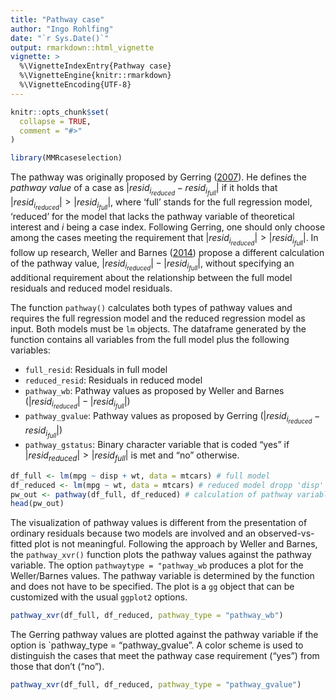 ---
title: "Pathway case"
author: "Ingo Rohlfing"
date: "`r Sys.Date()`"
output: rmarkdown::html_vignette
vignette: >
  %\VignetteIndexEntry{Pathway case}
  %\VignetteEngine{knitr::rmarkdown}
  %\VignetteEncoding{UTF-8}
---

```{r, include = FALSE}
knitr::opts_chunk$set(
  collapse = TRUE,
  comment = "#>"
)
```

```{r setup}
library(MMRcaseselection)
```

The pathway was originally proposed by Gerring ([2007](https://doi.org/10.1177%2F0010414006290784)). He defines the *pathway value* of a case as  $|resid_{i_{reduced}}-resid_{i_{full}}|$ if it holds that $|resid_{i_{reduced}}| > |resid_{i_{full}}|$, where 'full' stands for the full regression model, 'reduced' for the model that lacks the pathway variable of theoretical interest and $i$ being a case index. Following Gerring, one should only choose among the cases meeting the requirement that $|resid_{i_{reduced}}| > |resid_{i_{full}}|$. In follow up research, Weller and Barnes ([2014](https://doi.org/10.1017/CBO9781139644501)) propose a different calculation of the pathway value, $|resid_{i_{reduced}}|-|resid_{i_{full}}|$, without specifying an additional requirement about the relationship between the full model residuals and reduced model residuals.

The function `pathway()` calculates both types of pathway values and requires the full regression model and the reduced regression model as input. Both models must be `lm` objects. The dataframe generated by the function contains all variables from the full model plus the following variables:

- `full_resid`: Residuals in full model
- `reduced_resid`: Residuals in reduced model
- `pathway_wb`: Pathway values as proposed by Weller and Barnes ($|resid_{i_{reduced}}|-|resid_{i_{full}}|$)
- `pathway_gvalue`: Pathway values as proposed by Gerring ($|resid_{i_{reduced}}-resid_{i_{full}}|$)
- `pathway_gstatus`: Binary character variable that is coded "yes" if $|resid_{reduced}| > |resid_{full}|$ is met and "no" otherwise.
```{r}
df_full <- lm(mpg ~ disp + wt, data = mtcars) # full model
df_reduced <- lm(mpg ~ wt, data = mtcars) # reduced model dropp 'disp' as pathway variable
pw_out <- pathway(df_full, df_reduced) # calculation of pathway variables
head(pw_out)
```

The visualization of pathway values is different from the presentation of ordinary residuals because two models are involved and an observed-vs-fitted plot is not meaningful. Following the approach by Weller and Barnes, the `pathway_xvr()` function plots the pathway values against the pathway variable. The option `pathwaytype = "pathway_wb` produces a plot for the Weller/Barnes values. The pathway variable is determined by the function and does not have to be specified. The plot is a `gg` object that can be customized with the usual `ggplot2` options.
```{r, fig.height = 6, fig.width = 6}
pathway_xvr(df_full, df_reduced, pathway_type = "pathway_wb")
```

The Gerring pathway values are plotted against the pathway variable if the option is `pathway_type = "pathway_gvalue". A color scheme is used to distinguish the cases that meet the pathway case requirement ("yes") from those that don't ("no"). 
```{r, fig.height = 6, fig.width = 6}
pathway_xvr(df_full, df_reduced, pathway_type = "pathway_gvalue")
```
